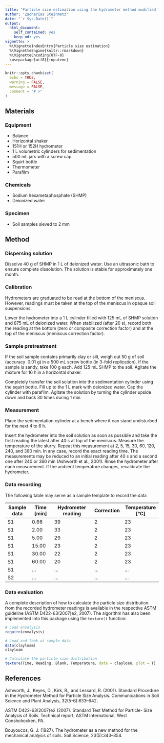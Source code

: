 ```yaml
---
title: "Particle size estimation using the hydrometer method modified from ASTM D422-63(2007)e2 and Bouyoucos (1927)"
author: "Zacharias Steinmetz"
date: "`r Sys.Date()`"
output:
  html_document: 
    self_contained: yes
    keep_md: yes
vignette: >
  %\VignetteIndexEntry{Particle size estimation}
  %\VignetteEngine{knitr::rmarkdown}
  %\VignetteEncoding{UTF-8}
  \usepackage[utf8]{inputenc}
---
```


```r
knitr::opts_chunk$set(
  echo = TRUE,
  warning = FALSE, 
  message = FALSE,
  comment = "# >"
)
```

## Materials

### Equipment

* Balance
* Horizontal shaker
* 151H or 152H hydrometer
* 1 L volumetric cylinders for sedimentation
* 500 mL jars with a screw cap
* Squirt bottle
* Thermometer
* Parafilm

### Chemicals

* Sodium hexametaphosphate (SHMP)
* Deionized water

### Specimen

* Soil samples sieved to 2 mm

## Method

### Dispersing solution

Dissolve 40 g of SHMP in 1 L of deionized water. Use an ultrasonic bath
to ensure complete dissolution. The solution is stable for approximately
one month.

### Calibration

Hydrometers are graduated to be read at the bottom of the meniscus.
However, readings must be taken at the top of the meniscus in opaque
soil suspensions.

Lower the hydrometer into a 1 L cylinder filled with 125 mL of SHMP
solution and 875 mL of deionized water. When stabilized (after 20 s),
record both the reading at the bottom (zero or composite correction
factor) and at the top of the meniscus (meniscus correction factor).

### Sample pretreatment

If the soil sample contains primarily clay or silt, weigh out 50 g of
soil (accuracy  0.01 g) in a 500 mL screw bottle (in 3-fold
replication). If the sample is sandy, take 100 g each. Add 125 mL SHMP
to the soil. Agitate the mixture for 16 h in a horizontal shaker.

Completely transfer the soil solution into the sedimentation cylinder
using the squirt bottle. Fill up to the 1 L mark with deionized water.
Cap the cylinder with parafilm. Agitate the solution by turning the
cylinder upside down and back 30 times during 1 min.

### Measurement

Place the sedimentation cylinder at a bench where it can stand
undisturbed for the next 4 to 6 h.

Insert the hydrometer into the soil solution as soon as possible and
take the first reading the latest after 40 s at top of the meniscus.
Measure the temperature of the slurry. Repeat this measurement at 2, 5,
15, 30, 60, 120, 240, and 360 min. In any case, record the exact reading
time. The measurements may be reduced to an initial reading after 40 s
and a second one after 240 or 360 min (Ashworth et al., 2001). Rinse
the hydrometer after each measurement. If the ambient temperature
changes, recalibrate the hydrometer.

### Data recording

The following table may serve as a sample template to record the data

| Sample data | Time [min] | Hydrometer reading | Correction | Temperature [°C] |
| ----------- | ---------- | ------------------ | ---------- | ---------------- |
| S1          |  0.66      | 39                 | 2          | 23               |
| S1          |  2.00      | 33                 | 2          | 23               |
| S1          |  5.00      | 29                 | 2          | 23               |
| S1          | 15.00      | 23                 | 2          | 23               |
| S1          | 30.00      | 22                 | 2          | 23               |
| S1          | 60.00      | 20                 | 2          | 23               |
| S1          | ...        | ...                | ...        | ...              |
| S2          | ...        | ...                | ...        | ...              |

### Data evaluation

A complete description of how to calculate the particle size
distribution from the recorded hydrometer readings is available in the
respective ASTM guideline (ASTM D422-63(2007)e2, 2007). The
algorithm has also been implemented into this package using the `texture()` function:

```r
# Load envalysis
require(envalysis)

# Load and look at sample data
data(clayloam)
clayloam

# Calculate the particle size distribution
texture(Time, Reading, Blank, Temperature, data = clayloam, plot = T)
```

## References
Ashworth, J., Keyes, D., Kirk, R., and Lessard, R. (2001). Standard
Procedure in the Hydrometer Method for Particle Size Analysis.
Communications in Soil Science and Plant Analysis, 32(5-6):633–642.

ASTM D422-63(2007)e2 (2007). Standard Test Method for Particle-
Size Analysis of Soils. Technical report, ASTM International, West
Conshohocken, PA.

Bouyoucos, G. J. (1927). The hydrometer as a new method for the
mechanical analysis of soils. Soil Science, 23(5):343–354.
